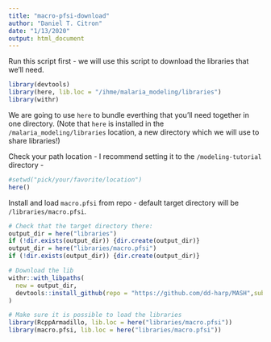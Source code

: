 ```yaml
---
title: "macro-pfsi-download"
author: "Daniel T. Citron"
date: "1/13/2020"
output: html_document
---
```


Run this script first - we will use this script to download the libraries that we'll need.

```r
library(devtools)
library(here, lib.loc = "/ihme/malaria_modeling/libraries")
library(withr)
```

We are going to use `here` to bundle everthing that you'll need together in one directory. (Note that `here` is installed in the `/malaria_modeling/libraries` location, a new directory which we will use to share libraries!)

Check your path location - I recommend setting it to the `/modeling-tutorial` directory -
```r
#setwd("pick/your/favorite/location")
here()
```

Install and load `macro.pfsi` from repo - default target directory will be `/libraries/macro.pfsi`.
```r
# Check that the target directory there:
output_dir = here("libraries")
if (!dir.exists(output_dir)) {dir.create(output_dir)}
output_dir = here("libraries/macro.pfsi")
if (!dir.exists(output_dir)) {dir.create(output_dir)}

# Download the lib
withr::with_libpaths(
  new = output_dir,
  devtools::install_github(repo = "https://github.com/dd-harp/MASH",subdir = "macro.pfsi", force = TRUE)
)

# Make sure it is possible to load the libraries
library(RcppArmadillo, lib.loc = here("libraries/macro.pfsi"))
library(macro.pfsi, lib.loc = here("libraries/macro.pfsi"))
```